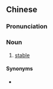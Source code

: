 {{also|马棚}}
==Chinese==
{{zh-forms|s=马棚}}

===Pronunciation===
{{zh-pron
|m=mǎpéng
|cat=n
}}

===Noun===
{{zh-noun|mw=座}}

# [[stable]]

====Synonyms====
* {{zh-l|馬厩}}